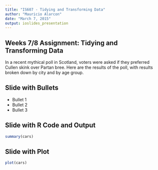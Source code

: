 ```yaml
---
title: "IS607 - Tidying and Transforming Data"
author: "Mauricio Alarcon"
date: "March 7, 2015"
output: ioslides_presentation
---
```


## Weeks 7/8 Assignment: Tidying and Transforming Data

In a recent mythical poll in Scotland, voters were asked if they preferred Cullen skink over Partan bree. Here are the results of the poll, with results broken down by city and by age group.

## Slide with Bullets

- Bullet 1
- Bullet 2
- Bullet 3

## Slide with R Code and Output

```r
summary(cars)
```

## Slide with Plot

```r
plot(cars)
```

